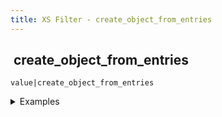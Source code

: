 ```yaml
---
title: XS Filter - create_object_from_entries
---
```


## <img src="../assets/docuBadge (11).png" alt="" data-size="line"> create\_object\_from\_entries <a href="#xs-create_object_from_entries" id="xs-create_object_from_entries"></a>

`value|create_object_from_entries`

<details>

<summary>Examples</summary>

```javascript
[{"key":"name", "value":"John"},{"key":"age", "value":30]|create_object_from_entries    // Returns {"name":"John","age":30}
```

</details>
